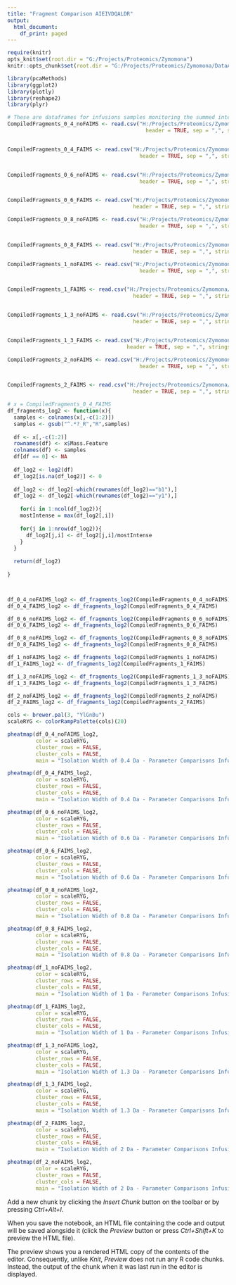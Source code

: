 ```yaml
---
title: "Fragment Comparison AIEIVDQALDR"
output:
  html_document:
    df_print: paged
---
```



```r
require(knitr)
opts_knit$set(root.dir = "G:/Projects/Proteomics/Zymomona")
knitr::opts_chunk$set(root.dir = "G:/Projects/Proteomics/Zymomona/DataAnalysis/", warning = FALSE, message = FALSE)
```

```r
library(pcaMethods)
library(ggplot2)
library(plotly)
library(reshape2)
library(plyr)

```

```r
# These are dataframes for infusions samples monitoring the summed intensity for 10 b and y fragment in the peptide AIEIVDQALDR 
CompiledFragments_0_4_noFAIMS <- read.csv("H:/Projects/Proteomics/Zymomona/FAIMS/DataAnalysis/SummedIntensity_Infusions/AIEIVDQALDR/CompiledFragmentResults_IW_0_4_Zymo_noFAIMS.csv", 
                                            header = TRUE, sep = ",", stringsAsFactors = FALSE)


CompiledFragments_0_4_FAIMS <- read.csv("H:/Projects/Proteomics/Zymomona/FAIMS/DataAnalysis/SummedIntensity_Infusions/AIEIVDQALDR/CompiledFragmentResults_IW_0_4_Zymo_FAIMS.csv", 
                                          header = TRUE, sep = ",", stringsAsFactors = FALSE)


CompiledFragments_0_6_noFAIMS <- read.csv("H:/Projects/Proteomics/Zymomona/FAIMS/DataAnalysis/SummedIntensity_Infusions/AIEIVDQALDR/CompiledFragmentResults_IW_0_6_Zymo_noFAIMS.csv", 
                                          header = TRUE, sep = ",", stringsAsFactors = FALSE)


CompiledFragments_0_6_FAIMS <- read.csv("H:/Projects/Proteomics/Zymomona/FAIMS/DataAnalysis/SummedIntensity_Infusions/AIEIVDQALDR/CompiledFragmentResults_IW_0_6_Zymo_FAIMS.csv", 
                                        header = TRUE, sep = ",", stringsAsFactors = FALSE)

CompiledFragments_0_8_noFAIMS <- read.csv("H:/Projects/Proteomics/Zymomona/FAIMS/DataAnalysis/SummedIntensity_Infusions/AIEIVDQALDR/CompiledFragmentResults_IW_0_8_Zymo_noFAIMS.csv", 
                                          header = TRUE, sep = ",", stringsAsFactors = FALSE)


CompiledFragments_0_8_FAIMS <- read.csv("H:/Projects/Proteomics/Zymomona/FAIMS/DataAnalysis/SummedIntensity_Infusions/AIEIVDQALDR/CompiledFragmentResults_IW_0_8_Zymo_FAIMS.csv", 
                                        header = TRUE, sep = ",", stringsAsFactors = FALSE)

CompiledFragments_1_noFAIMS <- read.csv("H:/Projects/Proteomics/Zymomona/FAIMS/DataAnalysis/SummedIntensity_Infusions/AIEIVDQALDR/CompiledFragmentResults_IW_1_Zymo_noFAIMS.csv", 
                                          header = TRUE, sep = ",", stringsAsFactors = FALSE)


CompiledFragments_1_FAIMS <- read.csv("H:/Projects/Proteomics/Zymomona/FAIMS/DataAnalysis/SummedIntensity_Infusions/AIEIVDQALDR/CompiledFragmentResults_IW_1_Zymo_FAIMS.csv", 
                                        header = TRUE, sep = ",", stringsAsFactors = FALSE)


CompiledFragments_1_3_noFAIMS <- read.csv("H:/Projects/Proteomics/Zymomona/FAIMS/DataAnalysis/SummedIntensity_Infusions/AIEIVDQALDR/CompiledFragmentResults_IW_1_3_Zymo_noFAIMS.csv", 
                                        header = TRUE, sep = ",", stringsAsFactors = FALSE)


CompiledFragments_1_3_FAIMS <- read.csv("H:/Projects/Proteomics/Zymomona/FAIMS/DataAnalysis/SummedIntensity_Infusions/AIEIVDQALDR/CompiledFragmentResults_IW_1_3_Zymo_FAIMS.csv", 
                                      header = TRUE, sep = ",", stringsAsFactors = FALSE)

CompiledFragments_2_noFAIMS <- read.csv("H:/Projects/Proteomics/Zymomona/FAIMS/DataAnalysis/SummedIntensity_Infusions/AIEIVDQALDR/CompiledFragmentResults_IW_2_Zymo_noFAIMS.csv", 
                                          header = TRUE, sep = ",", stringsAsFactors = FALSE)


CompiledFragments_2_FAIMS <- read.csv("H:/Projects/Proteomics/Zymomona/FAIMS/DataAnalysis/SummedIntensity_Infusions/AIEIVDQALDR/CompiledFragmentResults_IW_2_Zymo_FAIMS.csv", 
                                        header = TRUE, sep = ",", stringsAsFactors = FALSE)


```

```r
# x = CompiledFragments_0_4_FAIMS
df_fragments_log2 <- function(x){
  samples <- colnames(x[,-c(1:2)])
  samples <- gsub("^.*?_R","R",samples)
  
  df <- x[,-c(1:2)]
  rownames(df) <- x$Mass.Feature
  colnames(df) <- samples
  df[df == 0] <- NA
  
  df_log2 <- log2(df)
  df_log2[is.na(df_log2)] <- 0
  
  df_log2 <- df_log2[-which(rownames(df_log2)=="b1"),]
  df_log2 <- df_log2[-which(rownames(df_log2)=="y1"),]
  
    for(i in 1:ncol(df_log2)){
    mostIntense = max(df_log2[,i])
    
    for(j in 1:nrow(df_log2)){
      df_log2[j,i] <- df_log2[j,i]/mostIntense
    }
  }
  
  return(df_log2)
  
}



df_0_4_noFAIMS_log2 <- df_fragments_log2(CompiledFragments_0_4_noFAIMS)
df_0_4_FAIMS_log2 <- df_fragments_log2(CompiledFragments_0_4_FAIMS)

df_0_6_noFAIMS_log2 <- df_fragments_log2(CompiledFragments_0_6_noFAIMS)
df_0_6_FAIMS_log2 <- df_fragments_log2(CompiledFragments_0_6_FAIMS)

df_0_8_noFAIMS_log2 <- df_fragments_log2(CompiledFragments_0_8_noFAIMS)
df_0_8_FAIMS_log2 <- df_fragments_log2(CompiledFragments_0_8_FAIMS)

df_1_noFAIMS_log2 <- df_fragments_log2(CompiledFragments_1_noFAIMS)
df_1_FAIMS_log2 <- df_fragments_log2(CompiledFragments_1_FAIMS)

df_1_3_noFAIMS_log2 <- df_fragments_log2(CompiledFragments_1_3_noFAIMS)
df_1_3_FAIMS_log2 <- df_fragments_log2(CompiledFragments_1_3_FAIMS)

df_2_noFAIMS_log2 <- df_fragments_log2(CompiledFragments_2_noFAIMS)
df_2_FAIMS_log2 <- df_fragments_log2(CompiledFragments_2_FAIMS)
```

```r
cols <- brewer.pal(3, "YlGnBu")
scaleRYG <- colorRampPalette(cols)(20)

pheatmap(df_0_4_noFAIMS_log2,
         color = scaleRYG,
         cluster_rows = FALSE,
         cluster_cols = FALSE,
         main = "Isolation Width of 0.4 Da - Parameter Comparisons Infusions")

pheatmap(df_0_4_FAIMS_log2,
         color = scaleRYG,
         cluster_rows = FALSE,
         cluster_cols = FALSE,
         main = "Isolation Width of 0.4 Da - Parameter Comparisons Infusions With FAIMS")

pheatmap(df_0_6_noFAIMS_log2,
         color = scaleRYG,
         cluster_rows = FALSE,
         cluster_cols = FALSE,
         main = "Isolation Width of 0.6 Da - Parameter Comparisons Infusions")

pheatmap(df_0_6_FAIMS_log2,
         color = scaleRYG,
         cluster_rows = FALSE,
         cluster_cols = FALSE,
         main = "Isolation Width of 0.6 Da - Parameter Comparisons Infusions With FAIMS")

pheatmap(df_0_8_noFAIMS_log2,
         color = scaleRYG,
         cluster_rows = FALSE,
         cluster_cols = FALSE,
         main = "Isolation Width of 0.8 Da - Parameter Comparisons Infusions")

pheatmap(df_0_8_FAIMS_log2,
         color = scaleRYG,
         cluster_rows = FALSE,
         cluster_cols = FALSE,
         main = "Isolation Width of 0.8 Da - Parameter Comparisons Infusions With FAIMS")

pheatmap(df_1_noFAIMS_log2,
         color = scaleRYG,
         cluster_rows = FALSE,
         cluster_cols = FALSE,
         main = "Isolation Width of 1 Da - Parameter Comparisons Infusions")

pheatmap(df_1_FAIMS_log2,
         color = scaleRYG,
         cluster_rows = FALSE,
         cluster_cols = FALSE,
         main = "Isolation Width of 1 Da - Parameter Comparisons Infusions with FAIMS")

pheatmap(df_1_3_noFAIMS_log2,
         color = scaleRYG,
         cluster_rows = FALSE,
         cluster_cols = FALSE,
         main = "Isolation Width of 1.3 Da - Parameter Comparisons Infusions")

pheatmap(df_1_3_FAIMS_log2,
         color = scaleRYG,
         cluster_rows = FALSE,
         cluster_cols = FALSE,
         main = "Isolation Width of 1.3 Da - Parameter Comparisons Infusions With FAIMS")

pheatmap(df_2_FAIMS_log2,
         color = scaleRYG,
         cluster_rows = FALSE,
         cluster_cols = FALSE,
         main = "Isolation Width of 2 Da - Parameter Comparisons Infusions")

pheatmap(df_2_noFAIMS_log2,
         color = scaleRYG,
         cluster_rows = FALSE,
         cluster_cols = FALSE,
         main = "Isolation Width of 2 Da - Parameter Comparisons Infusions With FAIMS")

```


Add a new chunk by clicking the *Insert Chunk* button on the toolbar or by pressing *Ctrl+Alt+I*.

When you save the notebook, an HTML file containing the code and output will be saved alongside it (click the *Preview* button or press *Ctrl+Shift+K* to preview the HTML file).

The preview shows you a rendered HTML copy of the contents of the editor. Consequently, unlike *Knit*, *Preview* does not run any R code chunks. Instead, the output of the chunk when it was last run in the editor is displayed.

